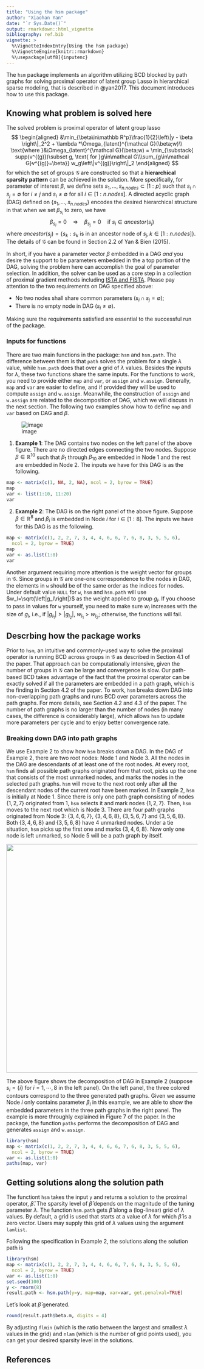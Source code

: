 ```yaml
---
title: "Using the hsm package"
author: "Xiaohan Yan"
date: "`r Sys.Date()`"
output: rmarkdown::html_vignette
bibliography: ref.bib
vignette: >
  %\VignetteIndexEntry{Using the hsm package}
  %\VignetteEngine{knitr::rmarkdown}
  %\usepackage[utf8]{inputenc}
---
```


The `hsm` package implements an algorithm utilizing BCD blocked by path 
graphs for solving proximal operator of latent group Lasso in 
hierarchical sparse modeling, that is described in @yan2017. This document 
introduces how to use this package.

## Knowing what problem is solved here
The solved problem is proximal operator of latent group lasso
$$
\begin{aligned}
&\min_{\beta\in\mathbb R^p}\frac{1}{2}\left\|y - \beta  \right\|_2^2 + \lambda
*\Omega_{latent}^{\mathcal G}(\beta;w)\\
\text{where }&\Omega_{latent}^{\mathcal G}(\beta;w) = \min_{\substack{
supp(v^{(g)})\subset g, \text{ for }g\in\mathcal G\\\sum_{g\in\mathcal G}v^{(g)}=\beta}} w_g\left\|v^{(g)}\right\|_2
\end{aligned}
$$
for which the set of groups $\mathcal G$ are constructed so that a **hierarchical 
sparsity pattern** can be achieved in the solution. More specifically, for parameter
of interest $\beta$, we define sets $s_1, \dots, s_{n.nodes}\subset[1:p]$ such that
$s_i\cap s_j=\emptyset$ for $i\neq j$ and $s_i\neq\emptyset$ for all $i\in[1:n.nodes]$.
A directed acyclic graph (DAG) defined on $\{s_1,\dots,s_{n.nodes}\}$ encodes 
the desired hierarchical structure in that when we set $\beta_{s_i}$ to zero, we 
have 
$$\beta_{s_i}=0\quad\Rightarrow\quad\beta_{s_j}=0\quad\text{if }s_i\in ancestor(s_j)$$
where $ancestor(s_j)=\{s_k:s_k\text{ is in an ancestor node of }s_j,k\in[1:n.nodes]\}$. 
The details of $\mathcal G$ can be found in Section 2.2 of Yan & Bien (2015). 

In short, if you have a parameter vector $\beta$ embedded in a DAG *and* you 
desire the support to be parameters embedded in the a top portion of the DAG, 
solving the problem here can accomplish the goal of parameter selection. In 
addition, the solver can be used as a core step in a collection of proximal 
gradient methods including [ISTA and FISTA](http://mechroom.technion.ac.il/~becka/papers/71654.pdf). Please pay 
attention to the two requirements on DAG specified above:

* No two nodes shall share common parameters ($s_i\cap s_j=\emptyset$);
* There is no empty node in DAG ($s_i\neq\emptyset$).

Making sure the requirements satisfied are essential to the successful run of 
the package.

### Inputs for functions
There are two main functions in the package: `hsm` and `hsm.path`. The 
difference between them is that `path` solves the problem for a single $\lambda$ 
value, while `hsm.path` does that over a grid of $\lambda$ values. Besides 
the inputs for $\lambda$, these two functions share the same inputs. For the 
functions to work, you need to provide either `map` and `var`, or `assign` and 
`w.assign`. Generally, `map` and `var` are easier to define, and if provided they
will be used to compute `assign` and `w.assign`. Meanwhile, the construction of 
`assign` and `w.assign` are related to the decomposition of DAG, which we will 
discuss in the next section. The following two examples show how to define 
`map` and `var` based on DAG and $\beta$.

![image](vig1.png)

1. **Example 1**: The DAG contains two nodes on the left panel of the above 
figure. There are no directed edges connecting the two nodes. Suppose 
$\beta\in\mathbb R^{10}$ such that $\beta_1$ through $\beta_{10}$ are embedded in 
Node $1$ and the rest are embedded in Node $2$. The inputs we have for this DAG 
is as the following.
```r
map <- matrix(c(1, NA, 2, NA), ncol = 2, byrow = TRUE)
map
var <- list(1:10, 11:20)
var
```

2. **Example 2**: The DAG is on the right panel of the above figure. Suppose 
$\beta\in\mathbb R^8$ and $\beta_i$ is embedded in Node $i$ for $i\in [1:8]$. 
The inputs we have for this DAG is as the following.
```r
map <- matrix(c(1, 2, 2, 7, 3, 4, 4, 6, 6, 7, 6, 8, 3, 5, 5, 6), 
  ncol = 2, byrow = TRUE)
map 
var <- as.list(1:8)
var
```

Another argument requiring more attention is the weight vector for groups in 
$\mathcal G$. Since groups in $\mathcal G$ are one-one correspondence to the 
nodes in DAG, the elements in `w` should be of the same order as the indices for 
nodes. Under default value `NULL` for `w`, `hsm` and `hsm.path` will use 
$w_l=\sqrt{\left|g_l\right|}$ as the weight applied to group $g_l$. If you 
choose to pass in values for `w` yourself, you need to make sure $w_l$ 
increases with the size of $g_l$, i.e., if $\left|g_{l_1}\right | > \left|g_{l_2}\right |$, $w_{l_1}> w_{l_2}$; otherwise, the functions 
will fail.

## Descrbing how the package works
Prior to `hsm`, an intuitive and commonly-used way to solve the proximal 
operator is running BCD across groups in $\mathcal G$ as described in Section 
4.1 of the paper. That approach can be computationally intensive, given the 
number of groups in $\mathcal G$ can be large and convergence is slow. Our 
path-based BCD takes advantage of the fact that the proximal operator can be 
exactly solved if all the parameters are embedded in a path graph, which is 
the finding in Section 4.2 of the paper. To work, `hsm` breaks down DAG 
into non-overlapping path graphs and runs BCD over parameters across the path 
graphs. For more details, see Section 4.2 and 4.3 of the paper. 
The number of path graphs is no larger than the number of nodes (in many 
cases, the difference is considerably large), which allows `hsm` to update 
more parameters per cycle and to enjoy better convergence rate.

### Breaking down DAG into path graphs
We use Example 2 to show how `hsm` breaks down a DAG.
In the DAG of Example 2, there are two root nodes: Node 1 and Node 3. 
All the nodes in the DAG are descendants of at least one of the root nodes. At
every root, `hsm` finds all possible path graphs originated from 
that root, picks up the one that consists of the most unmarked nodes, and marks
the nodes in the selected path graphs. `hsm` will move to the next root only
after all the descendant nodes of the current root have been marked. In Example 2, `hsm` is initially at Node 1. Since there is only one path graph
consisting of nodes $\{1, 2, 7\}$ originated from 1, `hsm` selects it and 
mark nodes $\{1,2,7\}$. Then, `hsm` moves to the next root which is Node 3. 
There are four path graphs originated from Node 3: $\{3,4,6,7\}$, $\{3,4,6,8\}$, 
$\{3,5,6,7\}$ and $\{3,5,6,8\}$. Both $\{3,4,6,8\}$ and $\{3,5,6,8\}$ have 4 
unmarked nodes. Under a tie situation, `hsm` picks up the first one and 
marks $\{3,4,6,8\}$. Now only one node is left unmarked, so Node 5 will be a path 
graph by itself. 

<img src="vig2.png" width="600">

The above figure shows the decomposition of DAG in Example 2 (suppose $s_i=\{i\}$ for $i=1, \cdots, 8$ in the left panel). On the left panel, 
the three colored contours correspond to the three generated path graphs. Given 
we assume Node $i$ only contains parameter $\beta_i$ in this example, we are able
to show the embedded parameters in the three path graphs in the right panel. The 
example is more throughly explained in Figure 7 of the paper. In the package, 
the function `paths` performs the decomposition of DAG and generates `assign` and 
`w.assign`.

```r
library(hsm)
map <- matrix(c(1, 2, 2, 7, 3, 4, 4, 6, 6, 7, 6, 8, 3, 5, 5, 6), 
  ncol = 2, byrow = TRUE)
var <- as.list(1:8)
paths(map, var)
```


## Getting solutions along the solution path
The functiont `hsm` takes the input `y` and returns a solution to the 
proximal operator, $\hat\beta$. The sparsity level of $\hat\beta$ depends on 
the magnitude of the tuning parameter $\lambda$. The function `hsm.path` 
gets $\hat \beta$ along a (log-linear) grid of $\lambda$ values. By default, a 
grid is used that starts at a value of $\lambda$ for which $\hat\beta$ is a zero
vector. Users may supply this grid of $\lambda$ values using the argument 
`lamlist`.

Following the specification in Example 2, the solutions along the solution path 
is
```r
library(hsm)
map <- matrix(c(1, 2, 2, 7, 3, 4, 4, 6, 6, 7, 6, 8, 3, 5, 5, 6), 
  ncol = 2, byrow = TRUE)
var <- as.list(1:8)
set.seed(100)
y <- rnorm(8)
result.path <- hsm.path(y=y, map=map, var=var, get.penalval=TRUE)
```
 
Let's look at $\hat\beta$ generated.
```r
round(result.path$beta.m, digits = 4)
```

By adjusting `flmin` (which is the ratio between the largest and smallest 
$\lambda$ values in the grid) and `nlam` (which is the number of grid points used), 
you can get your desired sparsity level in the solutions.

## References

